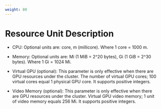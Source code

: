 ```yaml
---
weight: 80
---
```


# Resource Unit Description

- CPU: Optional units are: core, m (millicore). Where 1 core = 1000 m.

- Memory: Optional units are: Mi (1 MiB = 2^20 bytes), Gi (1 GiB = 2^30 bytes). Where 1 Gi = 1024 Mi.

- Virtual GPU (optional): This parameter is only effective when there are GPU resources under the cluster. The number of virtual GPU cores; 100 virtual cores equal 1 physical GPU core. It supports positive integers.

- Video Memory (optional): This parameter is only effective when there are GPU resources under the cluster. Virtual GPU video memory; 1 unit of video memory equals 256 Mi. It supports positive integers.
